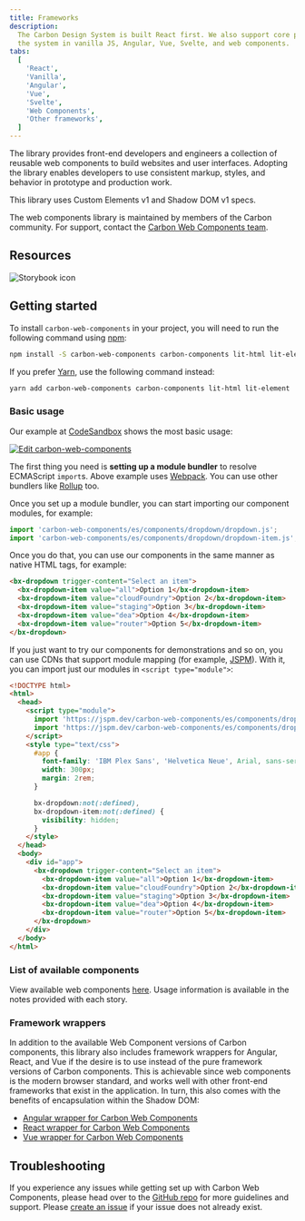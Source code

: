 ```yaml
---
title: Frameworks
description:
  The Carbon Design System is built React first. We also support core parts of
  the system in vanilla JS, Angular, Vue, Svelte, and web components.
tabs:
  [
    'React',
    'Vanilla',
    'Angular',
    'Vue',
    'Svelte',
    'Web Components',
    'Other frameworks',
  ]
---
```


<PageDescription>

The library provides front-end developers and engineers a collection of reusable
web components to build websites and user interfaces. Adopting the library
enables developers to use consistent markup, styles, and behavior in prototype
and production work.

This library uses Custom Elements v1 and Shadow DOM v1 specs.

</PageDescription>

<InlineNotification>

The web components library is maintained by members of the Carbon community. For
support, contact the
[Carbon Web Components team](https://github.com/carbon-design-system/carbon-web-components/issues/new/choose).

</InlineNotification>

## Resources

<Row className="resource-card-group">
<Column colLg={4} colMd={4} noGutterSm>
  <ResourceCard
    subTitle="Carbon Web Components"
    href="https://web-components.carbondesignsystem.com"
    >

![Storybook icon](images/storybook.svg)

  </ResourceCard>
</Column>
  <Column colMd={4} colLg={4} noGutterSm>
    <ResourceCard
      subTitle="Try web components with CodeSandbox"
      href="https://codesandbox.io/s/github/carbon-design-system/carbon-web-components/tree/master/examples/codesandbox/basic"
    >
      <MdxIcon name="codesandbox" />
    </ResourceCard>
  </Column>
</Row>

## Getting started

To install `carbon-web-components` in your project, you will need to run the
following command using [npm](https://www.npmjs.com/):

```bash
npm install -S carbon-web-components carbon-components lit-html lit-element
```

If you prefer [Yarn](https://yarnpkg.com/en/), use the following command
instead:

```bash
yarn add carbon-web-components carbon-components lit-html lit-element
```

### Basic usage

Our example at [CodeSandbox](https://codesandbox.io) shows the most basic usage:

[![Edit carbon-web-components](https://codesandbox.io/static/img/play-codesandbox.svg)](https://codesandbox.io/s/github/carbon-design-system/carbon-web-components/tree/master/examples/codesandbox/basic)

The first thing you need is **setting up a module bundler** to resolve
ECMAScript `import`s. Above example uses [Webpack](https://webpack.js.org). You
can use other bundlers like [Rollup](https://rollupjs.org/) too.

Once you set up a module bundler, you can start importing our component modules,
for example:

```javascript
import 'carbon-web-components/es/components/dropdown/dropdown.js';
import 'carbon-web-components/es/components/dropdown/dropdown-item.js';
```

Once you do that, you can use our components in the same manner as native HTML
tags, for example:

```html
<bx-dropdown trigger-content="Select an item">
  <bx-dropdown-item value="all">Option 1</bx-dropdown-item>
  <bx-dropdown-item value="cloudFoundry">Option 2</bx-dropdown-item>
  <bx-dropdown-item value="staging">Option 3</bx-dropdown-item>
  <bx-dropdown-item value="dea">Option 4</bx-dropdown-item>
  <bx-dropdown-item value="router">Option 5</bx-dropdown-item>
</bx-dropdown>
```

If you just want to try our components for demonstrations and so on, you can use
CDNs that support module mapping (for example, [JSPM](https://jspm.org)). With
it, you can import just our modules in `<script type="module">`:

```html
<!DOCTYPE html>
<html>
  <head>
    <script type="module">
      import 'https://jspm.dev/carbon-web-components/es/components/dropdown/dropdown.js';
      import 'https://jspm.dev/carbon-web-components/es/components/dropdown/dropdown-item.js';
    </script>
    <style type="text/css">
      #app {
        font-family: 'IBM Plex Sans', 'Helvetica Neue', Arial, sans-serif;
        width: 300px;
        margin: 2rem;
      }

      bx-dropdown:not(:defined),
      bx-dropdown-item:not(:defined) {
        visibility: hidden;
      }
    </style>
  </head>
  <body>
    <div id="app">
      <bx-dropdown trigger-content="Select an item">
        <bx-dropdown-item value="all">Option 1</bx-dropdown-item>
        <bx-dropdown-item value="cloudFoundry">Option 2</bx-dropdown-item>
        <bx-dropdown-item value="staging">Option 3</bx-dropdown-item>
        <bx-dropdown-item value="dea">Option 4</bx-dropdown-item>
        <bx-dropdown-item value="router">Option 5</bx-dropdown-item>
      </bx-dropdown>
    </div>
  </body>
</html>
```

### List of available components

View available web components
[here](https://web-components.carbondesignsystem.com). Usage information is
available in the notes provided with each story.

### Framework wrappers

In addition to the available Web Component versions of Carbon components, this
library also includes framework wrappers for Angular, React, and Vue if the
desire is to use instead of the pure framework versions of Carbon components.
This is achievable since web components is the modern browser standard, and
works well with other front-end frameworks that exist in the application. In
turn, this also comes with the benefits of encapsulation within the Shadow DOM:

- [Angular wrapper for Carbon Web Components](https://web-components.carbondesignsystem.com/angular/index.html)
- [React wrapper for Carbon Web Components](https://web-components.carbondesignsystem.com/react/index.html)
- [Vue wrapper for Carbon Web Components](https://web-components.carbondesignsystem.com/vue/index.html)

## Troubleshooting

If you experience any issues while getting set up with Carbon Web Components,
please head over to the
[GitHub repo](https://github.com/carbon-design-system/carbon-web-components) for
more guidelines and support. Please
[create an issue](https://github.com/carbon-design-system/carbon-web-components/issues)
if your issue does not already exist.
